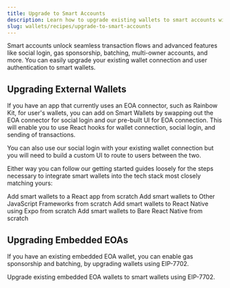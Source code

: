 ```yaml
---
title: Upgrade to Smart Accounts
description: Learn how to upgrade existing wallets to smart accounts with two different approaches.
slug: wallets/recipes/upgrade-to-smart-accounts
---
```


Smart accounts unlock seamless transaction flows and advanced features like social login, gas sponsorship, batching, multi-owner accounts, and more. You can easily upgrade your existing wallet connection and user authentication to smart wallets.

## Upgrading External Wallets

If you have an app that currently uses an EOA connector, such as Rainbow Kit, for user's wallets, you can add on Smart Wallets by swapping out the EOA connector for social login and our pre-built UI for EOA connection. This will enable you to use React hooks for wallet connection, social login, and sending of transactions.

You can also use our social login with your existing wallet connection but you will need to build a custom UI to route to users between the two.

Either way you can follow our getting started guides loosely for the steps necessary to integrate smart wallets into the tech stack most closely matching yours:

<CardGroup cols={2}>
  <Card
    title="Integrate with React"
    href="/wallets/react/installation"
    icon="fa-brands fa-react"
  >
    Add smart wallets to a React app from scratch
  </Card>
  <Card
    title="Integrate with Other JavaScript Frameworks"
    href="/wallets/core/quickstart"
    icon="fa-brands fa-js"
  >
    Add smart wallets to Other JavaScript Frameworks from scratch
  </Card>
  <Card
    title="Integrate with React Native Expo"
    href="/wallets/react-native/getting-started/getting-started-expo"
    icon="fa-brands fa-react"
  >
    Add smart wallets to React Native using Expo from scratch
  </Card>
  <Card
    title="Integrate with React Native"
    href="/wallets/react-native/getting-started/getting-started-rn-bare"
    icon="fa-brands fa-react"
  >
    Add smart wallets to Bare React Native from scratch
  </Card>
</CardGroup>

## Upgrading Embedded EOAs

If you have an existing embedded EOA wallet, you can enable gas sponsorship and batching, by upgrading wallets using EIP-7702.

<CardGroup cols={1}>
  <Card
    title="Upgrade EOAs to Smart Wallets using EIP-7702"
    href="/wallets/transactions/using-eip-7702"
    icon="arrow-up"
  >
    Upgrade existing embedded EOA wallets to smart wallets using EIP-7702.
  </Card>
</CardGroup>
